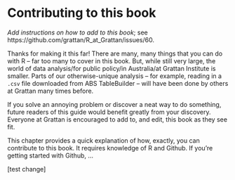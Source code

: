 # Contributing to this book

_Add instructions on how to add to this book_; see https://github.com/grattan/R_at_Grattan/issues/60.

Thanks for making it this far!
There are many, many things that you can do with R -- far too many to cover in this book. But, while still very large, the world of data analysis/for public policy/in Australia/at Grattan Institute is smaller. Parts of our otherwise-unique analysis -- for example, reading in a `.csv` file downloaded from ABS TableBuilder -- will have been done by others at Grattan many times before.

If you solve an annoying problem or discover a neat way to do something, future readers of this guide would benefit greatly from your discovery. Everyone at Grattan is encouraged to add to, and edit, this book as they see fit. 

This chapter provides a quick explanation of how, exactly, you can contribute to this book. It requires knowledge of R and Github. If you're getting started with Github, ...

[test change]